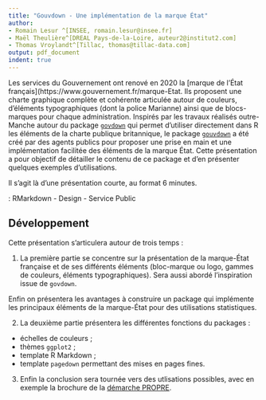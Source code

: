 ```yaml
---
title: "Gouvdown - Une implémentation de la marque État"
author:
- Romain Lesur ^[INSEE, romain.lesur@insee.fr]
- Maël Theulière^[DREAL Pays-de-la-Loire, auteur2@institut2.com]
- Thomas Vroylandt^[Tillac, thomas@tillac-data.com]
output: pdf_document
indent: true
---
```


\begin{center}
\textbf{Résumé}
\end{center}
Les services du Gouvernement ont renové en 2020 la [marque de l'État français](https://www.gouvernement.fr/marque-Etat. Ils proposent une charte graphique complète et cohérente articulée autour de couleurs, d'éléments typographiques (dont la police Marianne) ainsi que de blocs-marques pour chaque administration. Inspirés par les travaux réalisés outre-Manche autour du package [`govdown`](https://ukgovdatascience.github.io/govdown/) qui permet d'utiliser directement dans R les éléments de la charte publique britannique, le package [`gouvdown`](https://github.com/spyrales/gouvdown) a été créé par des agents publics pour proposer une prise en main et une implémentation facilitée des éléments de la marque État. Cette présentation a pour objectif de détailler le contenu de ce package et d'en présenter quelques exemples d'utilisations.

Il s'agit là d'une présentation courte, au format 6 minutes.

\noindent \textbf{Mots-clefs} : RMarkdown - Design - Service Public

## Développement 

Cette présentation s'articulera autour de trois temps :

1. La première partie se concentre sur la présentation de la marque-État française et de ses différents éléments (bloc-marque ou logo, gammes de couleurs, éléments typographiques). Sera aussi abordé l'inspiration issue de `govdown`. 

Enfin on présentera les avantages à construire un package qui implémente les principaux éléments de la marque-État pour des utilisations statistiques.

2. La deuxième partie présentera les différentes fonctions du packages :

  + échelles de couleurs ;
  + thèmes `ggplot2` ;
  + template R Markdown ;
  + template `pagedown` permettant des mises en pages fines.
  
3. Enfin la conclusion sera tournée vers des utlisations possibles, avec en exemple la brochure de la [démarche PROPRE](https://github.com/spyrales/propre.brochure).
